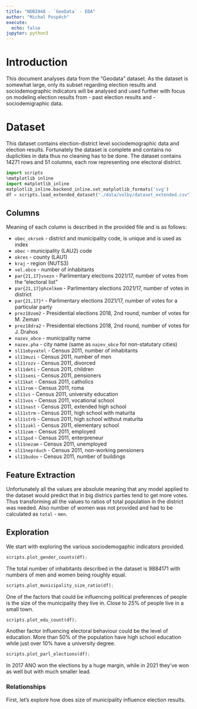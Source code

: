 ```yaml
---
title: "NDBI048 - `GeoData` - EDA"
author: "Michal Pospěch"
execute:
  echo: false
jupyter: python3
---
```


# Introduction
This document analyses data from the "Geodata" dataset. As the dataset is somewhat large, only its subset regarding election results and sociodemographic indicators will be analysed and used further with focus on modeling election results from 
 - past election results and
 - sociodemigraphic data.

# Dataset
This dataset contains election-district level sociodemographic data and election results. Fortunately the dataset is complete and contains no duplicities in data thus no cleaning has to be done. 
The dataset contains 14271 rows and 51 columns, each row representing one electoral district.

```python
import scripts
%matplotlib inline
import matplotlib_inline
matplotlib_inline.backend_inline.set_matplotlib_formats('svg')
df = scripts.load_extended_dataset("./data/volby/dataset_extended.csv")

```
## Columns 
Meaning of each column is described in the provided file and is as follows:

 - `obec_okrsek` - district and municipality code, is unique and is used as index
 - `obec` - municipality (LAU2) code
 - `okres` - county (LAU1)
 - `kraj` - region (NUTS3)
 - `vel.obce` - number of inhabitants
 - `par{21,17}vsezn` - Parlimentary elections 2021/17, number of votes from the "electoral list"
 - `par{21,17}phcelkem` - Parlimentary elections 2021/17, number of votes in district
 - `par{21,17}*` - Parlimentary elections 2021/17, number of votes for a particular party
 - `prez18zem2` - Presidential elections 2018, 2nd round, number of votes for M. Zeman
 - `prez18dra2` - Presidential elections 2018, 2nd round, number of votes for J. Drahos
 - `nazev_obce` - municipality name
 - `nazev.pha` - city name (same as `nazev_obce` for non-statutary cities)
 - `sl11obyvatel` - Census 2011, number of inhabitants 
 - `sl11muzi` - Census 2011, number of men
 - `sl11rozv` - Census 2011, divorced
 - `sl11deti` - Census 2011, children
 - `sl11seni` - Census 2011, pensioners
 - `sl11kat` - Census 2011, catholics
 - `sl11rom` - Census 2011, roma
 - `sl11vs` - Census 2011, university education
 - `sl11vos` - Census 2011, vocational school
 - `sl11nast` - Census 2011, extended high school
 - `sl11strm` - Census 2011, high school with maturita
 - `sl11strb` - Census 2011, high school without maturita
 - `sl11zakl` - Census 2011, elementary school
 - `sl11zam` - Census 2011, employed
 - `sl11pod` - Census 2011, enterpreneur
 - `sl11nezam` - Census 2011, unemployed
 - `sl11neprduch` - Census 2011, non-working pensioners
 - `sl11budov` - Census 2011, number of buildings

## Feature Extraction

Unfortunately all the values are absolute meaning that any model applied to the dataset would predict that in big districs parties tend to get more votes. Thus transforming all the values to ratios of total population in the district was needed. Also number of women was not provided and had to be calculated as `total` - `men`.

## Exploration

We start with exploring the various sociodemogaphic indicators provided. 
```python
scripts.plot_gender_counts(df);

```
The total number of inhabitants described in the dataset is 9884171 with numbers of men and women being roughly equal.
```python
scripts.plot_municipality_size_ratio(df);

```
One of the factors that could be influencing political preferences of people is the size of the municipality they live in. Close to 25% of people live in a small town.

```python
scripts.plot_edu_count(df);

```
Another factor influencing electoral behaviour could be the level of education. More than 50% of the population have high school education while just over 10% have a university degree.

```python
scripts.plot_parl_elections(df);

```
In 2017 ANO won the elections by a huge margin, while in 2021 they've won as well but with much smaller lead.

### Relationships

First, let's explore how does size of municipality influence election results.